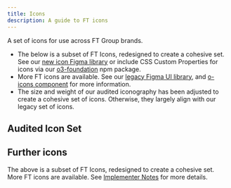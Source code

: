 ```yaml
---
title: Icons
description: A guide to FT icons
---
```


A set of icons for use across FT Group brands.

- The below is a subset of FT Icons, redesigned to create a cohesive set. See our [new icon Figma library](https://www.figma.com/file/cDQZHPJ8e962o9827vugBW/Iconography?type=design&mode=design&t=L6pzL8orfc78JUJo-0) or include CSS Custom Properties for icons via our [o3-foundation](https://origami-for-everyone.ft.com/guides/icons/npmjs.com/package/@financial-times/o3-foundation/) npm package.
- More FT icons are available. See our [legacy Figma UI library](https://www.figma.com/file/MyHQ1qdwYyek5IBdhEEaND/FT-UI-Library?type=design&node-id=0-1498&mode=design&t=uIN7fzq8QDfpjZ4r-0), and [o-icons component](https://main--655f72ec522e424302dc6201.chromatic.com/?path=/story/o2-core_components) for more information.
- The size and weight of our audited iconography has been adjusted to create a cohesive set of icons. Otherwise, they largely align with our legacy set of icons.

## Audited Icon Set

<Icons />

## Further icons

The above is a subset of FT Icons, redesigned to create a cohesive set. More FT icons are available. See [Implementer Notes](#implementer-notes) for more details.
